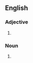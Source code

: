 ==English==

===Adjective===
{{en-adj|-}}

# {{alternative spelling of|downstyle}}

===Noun===
{{en-noun|-}}

# {{alternative spelling of|downstyle}}